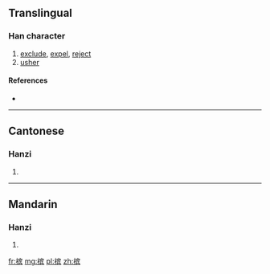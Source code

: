 {{also|擯}}
==Translingual==

===Han character===
{{Han char|rn=64|rad=手|as=10|sn=13|four=|canj=手十人金 (QJOC)|ids=⿰[[扌]][[宾]]}}

# [[exclude]], [[expel]], [[reject]]
# [[usher]]

====References====
* {{Han ref|kx=0449.081|hdz=31937.030|uh=6448|ud=25672}}

----

==Cantonese==

===Hanzi===
{{yue-hanzi|jyut=|y=ban3|tra=擯}}

# {{defn|lang=yue|sort=手10}}

----

==Mandarin==

===Hanzi===
{{cmn-hanzi|tra=擯|pin=[[bìn]] ([[bin4]])|wg=pin<sup>4</sup>}}

# {{defn|lang=cmn|sort=手10}}

[[fr:摈]]
[[mg:摈]]
[[pl:摈]]
[[zh:摈]]
